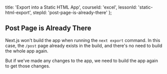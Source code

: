 
  title: 'Export into a Static HTML App',
  courseId: 'excel',
  lessonId: 'static-html-export',
  stepId: 'post-page-is-already-there'
};

## Post Page is Already There

Next.js won't build the app when running the `next export` command. In this case, the `/post` page already exists in the build, and there's no need to build the whole app again.

But if we've made any changes to the app, we need to build the app again to get those changes.


